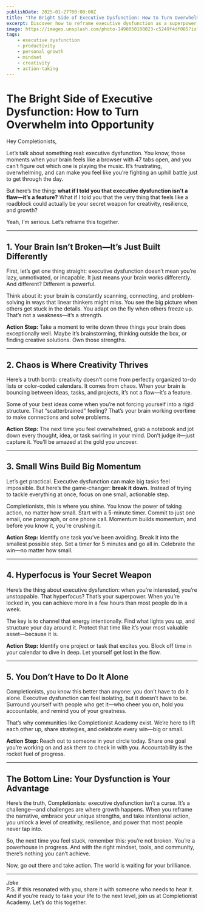 ```yaml
---
publishDate: 2025-01-27T00:00:00Z
title: "The Bright Side of Executive Dysfunction: How to Turn Overwhelm into Opportunity"
excerpt: Discover how to reframe executive dysfunction as a superpower and unlock creativity, resilience, and growth through actionable steps and mindset shifts.
image: https://images.unsplash.com/photo-1498050108023-c5249f4df085?ixlib=rb-1.2.1&auto=format&fit=crop&w=1352&q=80
tags:
    - executive dysfunction
    - productivity
    - personal growth
    - mindset
    - creativity
    - action-taking
---
```

# The Bright Side of Executive Dysfunction: How to Turn Overwhelm into Opportunity  

Hey Completionists,  

Let’s talk about something real: executive dysfunction. You know, those moments when your brain feels like a browser with 47 tabs open, and you can’t figure out which one is playing the music. It’s frustrating, overwhelming, and can make you feel like you’re fighting an uphill battle just to get through the day.  

But here’s the thing: **what if I told you that executive dysfunction isn’t a flaw—it’s a feature?** What if I told you that the very thing that feels like a roadblock could actually be your secret weapon for creativity, resilience, and growth?  

Yeah, I’m serious. Let’s reframe this together.  

---

## 1. Your Brain Isn’t Broken—It’s Just Built Differently  
First, let’s get one thing straight: executive dysfunction doesn’t mean you’re lazy, unmotivated, or incapable. It just means your brain works differently. And different? Different is powerful.  

Think about it: your brain is constantly scanning, connecting, and problem-solving in ways that linear thinkers might miss. You see the big picture when others get stuck in the details. You adapt on the fly when others freeze up. That’s not a weakness—it’s a strength.  

**Action Step:** Take a moment to write down three things your brain does exceptionally well. Maybe it’s brainstorming, thinking outside the box, or finding creative solutions. Own those strengths.  

---

## 2. Chaos is Where Creativity Thrives  
Here’s a truth bomb: creativity doesn’t come from perfectly organized to-do lists or color-coded calendars. It comes from chaos. When your brain is bouncing between ideas, tasks, and projects, it’s not a flaw—it’s a feature.  

Some of your best ideas come when you’re not forcing yourself into a rigid structure. That “scatterbrained” feeling? That’s your brain working overtime to make connections and solve problems.  

**Action Step:** The next time you feel overwhelmed, grab a notebook and jot down every thought, idea, or task swirling in your mind. Don’t judge it—just capture it. You’ll be amazed at the gold you uncover.  

---

## 3. Small Wins Build Big Momentum  
Let’s get practical. Executive dysfunction can make big tasks feel impossible. But here’s the game-changer: **break it down.** Instead of trying to tackle everything at once, focus on one small, actionable step.  

Completionists, this is where you shine. You know the power of taking action, no matter how small. Start with a 5-minute timer. Commit to just one email, one paragraph, or one phone call. Momentum builds momentum, and before you know it, you’re crushing it.  

**Action Step:** Identify one task you’ve been avoiding. Break it into the smallest possible step. Set a timer for 5 minutes and go all in. Celebrate the win—no matter how small.  

---

## 4. Hyperfocus is Your Secret Weapon  
Here’s the thing about executive dysfunction: when you’re interested, you’re unstoppable. That hyperfocus? That’s your superpower. When you’re locked in, you can achieve more in a few hours than most people do in a week.  

The key is to channel that energy intentionally. Find what lights you up, and structure your day around it. Protect that time like it’s your most valuable asset—because it is.  

**Action Step:** Identify one project or task that excites you. Block off time in your calendar to dive in deep. Let yourself get lost in the flow.  

---

## 5. You Don’t Have to Do It Alone  
Completionists, you know this better than anyone: you don’t have to do it alone. Executive dysfunction can feel isolating, but it doesn’t have to be. Surround yourself with people who get it—who cheer you on, hold you accountable, and remind you of your greatness.  

That’s why communities like Completionist Academy exist. We’re here to lift each other up, share strategies, and celebrate every win—big or small.  

**Action Step:** Reach out to someone in your circle today. Share one goal you’re working on and ask them to check in with you. Accountability is the rocket fuel of progress.  

---

## The Bottom Line: Your Dysfunction is Your Advantage  
Here’s the truth, Completionists: executive dysfunction isn’t a curse. It’s a challenge—and challenges are where growth happens. When you reframe the narrative, embrace your unique strengths, and take intentional action, you unlock a level of creativity, resilience, and power that most people never tap into.  

So, the next time you feel stuck, remember this: you’re not broken. You’re a powerhouse in progress. And with the right mindset, tools, and community, there’s nothing you can’t achieve.  

Now, go out there and take action. The world is waiting for your brilliance.  

--- 

*Jake*  
P.S. If this resonated with you, share it with someone who needs to hear it. And if you’re ready to take your life to the next level, join us at Completionist Academy. Let’s do this together.
